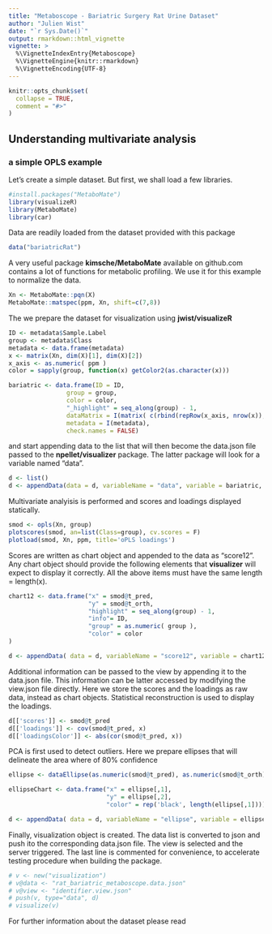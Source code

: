 ```yaml
---
title: "Metaboscope - Bariatric Surgery Rat Urine Dataset"
author: "Julien Wist"
date: "`r Sys.Date()`"
output: rmarkdown::html_vignette
vignette: >
  %\VignetteIndexEntry{Metaboscope}
  %\VignetteEngine{knitr::rmarkdown}
  %\VignetteEncoding{UTF-8}
---
```


```r
knitr::opts_chunk$set(
  collapse = TRUE,
  comment = "#>"
)
```


## Understanding multivariate analysis
### a simple OPLS example

Let's create a simple dataset. But first, we shall load a few libraries.

```r
#install.packages("MetaboMate")
library(visualizeR)
library(MetaboMate)
library(car)
```

Data are readily loaded from the dataset provided with this package

```r
data("bariatricRat")
```

A very useful package **kimsche/MetaboMate** available on github.com contains a lot of functions for metabolic profiling. We use it for this example to normalize the data.

```r
Xn <- MetaboMate::pqn(X)
MetaboMate::matspec(ppm, Xn, shift=c(7,8))
```

The we prepare the dataset for visualization using **jwist/visualizeR**

```r
ID <- metadata$Sample.Label
group <- metadata$Class
metadata <- data.frame(metadata)
x <- matrix(Xn, dim(X)[1], dim(X)[2])
x_axis <- as.numeric( ppm )
color = sapply(group, function(x) getColor2(as.character(x)))

bariatric <- data.frame(ID = ID,
                group = group,
                color = color,
                "_highlight" = seq_along(group) - 1,
                dataMatrix = I(matrix( c(rbind(repRow(x_axis, nrow(x)), x)), nrow(x), ncol(x)*2)),
                metadata = I(metadata),
                check.names = FALSE)
```

and start appending data to the list that will then become the data.json file passed to the **npellet/visualizer** package. The latter package will look for a variable named "data".

```r
d <- list()
d <- appendData(data = d, variableName = "data", variable = bariatric, type = "table")
```

Multivariate analyisis is performed and scores and loadings displayed statically.

```r
smod <- opls(Xn, group)
plotscores(smod, an=list(Class=group), cv.scores = F)
plotload(smod, Xn, ppm, title='oPLS loadings')
```

Scores are written as chart object and appended to the data as "score12". Any chart object should provide the following elements that **visualizer** will expect to display it correctly. All the above items must have the same length = length(x).
```r
chart12 <- data.frame("x" = smod@t_pred,
                      "y" = smod@t_orth,
                      "highlight" = seq_along(group) - 1,
                      "info"= ID,
                      "group" = as.numeric( group ),
                      "color" = color
)

d <- appendData( data = d, variableName = "score12", variable = chart12, type = "score")
```

Additional information can be passed to the view by appending it to the data.json file. This information can be latter accessed by modifying the view.json file directly. Here we store the scores and the loadings as raw data, instead as chart objects. Statistical reconstruction is used to display the loadings. 
```r
d[['scores']] <- smod@t_pred
d[['loadings']] <- cov(smod@t_pred, x)
d[['loadingsColor']] <- abs(cor(smod@t_pred, x))
```

PCA is first used to detect outliers. Here we prepare ellipses that will delineate the area where of 80% confidence

```r
ellipse <- dataEllipse(as.numeric(smod@t_pred), as.numeric(smod@t_orth), levels=0.80)

ellipseChart <- data.frame("x" = ellipse[,1],
                           "y" = ellipse[,2],
                           "color" = rep('black', length(ellipse[,1])))

d <- appendData( data = d, variableName = "ellipse", variable = ellipseChart, type = "color")
```

Finally, visualization object is created. The data list is converted to json and push ito the corresponding data.json file. The view is selected and the server triggered. The last line is commented for convenience, to accelerate testing procedure when building the package.

```r
# v <- new("visualization")
# v@data <- "rat_bariatric_metaboscope.data.json"
# v@view <- "identifier.view.json"
# push(v, type="data", d)
# visualize(v)
```

For further information about the dataset please read \url{https://www.frontiersin.org/articles/10.3389/fmicb.2011.00183}

